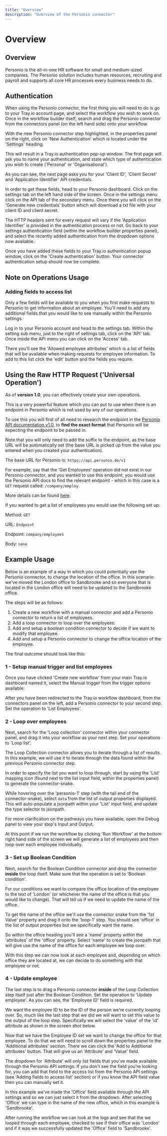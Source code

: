 ```yaml
---
title: "Overview"
description: "Overview of the Personio connector"
---
```


# Overview

## Overview

Personio is the all-in-one HR software for small and medium-sized companies. The Personio solution includes human resources, recruiting and payroll and supports all core HR processes every business needs to do.

## Authentication

When using the Personio connector, the first thing you will need to do is go to your Tray.io account page, and select the workflow you wish to work on. Once in the workflow builder itself, search and drag the Personio connector from the connectors panel (on the left hand side) onto your workflow.

With the new Personio connector step highlighted, in the properties panel on the right, click on 'New Authentication' which is located under the 'Settings' heading.

This will result in a Tray.io authentication pop-up window. The first page will ask you to name your authentication, and state which type of authentication you wish to create ('Personal' or 'Organisational').

As you can see, the next page asks you for your 'Client ID', 'Client Secret' and 'Application Identifier' API credentials.

In order to get these fields, head to your Personio dashboard. Click on the settings tab on the left hand side of the screen. Once in the settings menu click on the API tab of the secondary menu. Once there you will click on the 'Generate new credentials' button which will download a txt file with your client ID and client secret.

The HTTP headers sent for every request will vary if the 'Application Identifier' is provided in the authentication process or not. Go back to your settings authentication field (within the workflow builder properties panel), and select the recently added authentication from the dropdown options now available.

Once you have added these fields to your Tray.io authentication popup window, click on the 'Create authentication' button. Your connector authentication setup should now be complete.

## Note on Operations Usage

### Adding fields to access list

Only a few fields will be available to you when you first make requests to Personio to get information about an employee. You'll need to add any additional fields that you would like to see manually within the Personio settings.

Log in to your Personio account and head to the settings tab. Within the setting sub menu, just to the right of settings tab, click on the 'API' tab. Once inside the API menu you can click on the 'Access' tab.

There you'll see the 'Allowed employee attributes' which is a list of fields that will be available when making requests for employee information. To add to this list click the 'edit' button and the fields you require.

## Using the Raw HTTP Request ('Universal Operation')

As of **version 1.0**, you can effectively create your own operations.

This is a very powerful feature which you can put to use when there is an endpoint in Personio which is not used by any of our operations.

To use this you will first of all need to research the endpoint in the [Personio API documentation v1.0](https://developer.personio.de/reference#introduction), to **find the exact format** that Personio will be expecting the endpoint to be passed in.

Note that you will only need to add the suffix to the endpoint, as the base URL will be automatically set (the base URL is picked up from the value you entered when you created your authentication).

The base URL for Personio is: `https://api.personio.de/v1`

For example, say that the 'Get Employees' operation did not exist in our Personio connector, and you wanted to use this endpoint, you would use the Personio API docs to find the relevant endpoint - which in this case is a `GET` request called: `/company/employ`.

More details can be found [here](https://developer.personio.de/reference#get_company-employees).

If you wanted to get a list of employees you would use the following set up:

Method: `GET`

URL: `Endpoint`

Endpoint: `company/employees`

Body: `none`

## Example Usage

Below is an example of a way in which you could potentially use the Personio connector, to change the location of the office. In this scenario we've moved the London office to Sandbrooke and so everyone that is located in the London office will need to be updated to the Sandbrooke office.

The steps will be as follows:

1. Create a new workflow with a manual connector and add a Personio connector to return a list of employees.
2. Add a loop connector to loop over the employees.
3. Add and setup a boolean condition connector to decide if we want to modify that employee.
4. Add and setup a Personio connector to change the office location of the employee.

The final outcome should look like this:

### 1 - Setup manual trigger and list employees

Once you have clicked 'Create new workflow' from your main Tray.io dashboard named it, select the Manual trigger from the trigger options available:

After you have been redirected to the Tray.io workflow dashboard, from the connectors panel on the left, add a Personio connector to your second step. Set the operation to 'List Employees'.

### 2 - Loop over employees

Next, search for the 'Loop collection' connector within your connector panel, and drag it into your workflow as your next step. Set your operations to 'Loop list'.

The Loop Collection connector allows you to iterate through a list of results. In this example, we will use it to iterate through the data found within the previous Personio connector step.

In order to specify the list you want to loop through, start by using the 'List' mapping icon (found next to the list input field, within the properties panel) to generate the connector-snake.

While hovering over the 'personio-1' step (with the tail end of the connector-snake), select `data` from the list of output properties displayed. This will auto-populate a jsonpath within your 'List' input field, and update the type selector to jsonpath.

For more clarification on the pathways you have available, open the Debug panel to view your step's Input and Output.

At this point if we run the workflow by clicking 'Run Workflow' at the bottom right hand side of the screen we will generate a list of employees and then loop over each employee individually.

### 3 - Set up Boolean Condition

Next, search for the Boolean Condition connector and drop the connector **inside** the loop itself. Make sure that the operation is set to 'Boolean condition'.

For our conditions we want to compare the office location of the employee to the text of 'London' (or whichever the name of the office is that you would like to change). That will tell us if we need to update the name of the office.

To get the name of the office we'll use the connector snake from the '1st Value' property and drag it onto the 'loop-1' step. You should see 'office' in the list of output properties but we specifically want the name.

So within the office heading you'll see a 'name' property within the 'attributes' of the 'office' property. Select 'name' to create the jsonpath that will give use the name of the office for each employee we loop over.

With this step we can now look at each employee and, depending on which office they are located at, we can decide to do something with that employee or not.

### 4 - Update employee

The last step is to drag a Personio connector **inside** of the Loop Collection step itself just after the Boolean Condition. Set the operation to 'Update employee'. As you can see, the 'Employee ID' field is required.

We want the employee ID to be the ID of the person we're currently looping over. So, much like the last step that we did we will want to set this value to the output of the loop step. Specifically we will select the 'value' of the 'id' attribute as shown in the screen shot below.

Now that we have the Employee ID set we want to change the office for that employee. To do that we will need to scroll down the properties panel to the 'Additional attributes' section. There we can click the 'Add to Additional attributes' button. That will give us an 'Attribute' and 'Value' field.

The dropdown for 'Attribute' will only list fields that you've made available through the Personio API settings. If you don't see the field you're looking for, you can add that field to the access list from the Personio API settings (see 'Adding fields to access list' section) or if you know the API field value then you can manually set it.

In this example we've made the 'Office' field available through the API settings and so we can just select it from the dropdown. After selecting 'Office' we can type in the name of the new office, which in this example is 'Sandbrooke'.

After running the workflow we can look at the logs and see that the we looped through each employee, checked to see if their office was 'London' and if it was we successfully updated the 'Office' field to 'Sandbrooke'.
